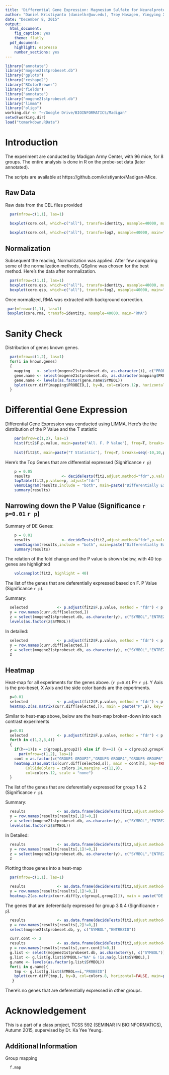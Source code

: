 ```yaml
---
title: 'Differential Gene Expression: Magnesium Sulfate for Neuralprotection'
author: "Daniel Kristiyanto (danielkr@uw.edu), Troy Hasagen, Yingying Xia"
date: "December 8, 2015"
output:
  html_document:
    fig_caption: yes
    theme: flatly
  pdf_document:
    highlight: espresso
    number_sections: yes
---
```

```r
library("annotate")
library("mogene21stprobeset.db")
library("gplots")
library("reshape2")
library("RColorBrewer")
library("fields")
library("annotate")
library("mogene21stprobeset.db")
library("limma")
library("oligo")
working.dir <- "~/Google Drive/BIOINFORMATICS/Madigan"
setwd(working.dir)
load("tomarkdown.RData")

```

# Introduction
The experiment are conducted by Madigan Army Center, with 96 mice, for 8 groups.
The entire analysis is done in R on the probe-set data (later annotated).

The scripts are available at https://github.com/kristiyanto/Madigan-Mice.

## Raw Data
Raw data from the CEL files provided

```r
  par(mfrow=c(1,1), las=1)

  boxplot(core.cel, which=c("all"), transfo=identity, nsample=40000, main="Raw Data")
  
  boxplot(core.cel, which=c("all"), transfo=log2, nsample=40000, main="Raw Data (Log2)")
```

## Normalization
Subsequent the reading, Normalization was applied. After few comparing some of the normalization methods, QSpline was chosen for the best method. Here's the data after normalization.

```r
  par(mfrow=c(1,1), las=1)
  boxplot(core.qsp, which=c("all"), transfo=identity, nsample=40000, main="QSpline Normalized")
  boxplot(core.qsp, which=c("all"), transfo=log2, nsample=40000, main="QSspline Normalized (Log2)")
```

Once normalized, RMA was extracted with background correction.

```r
 par(mfrow=c(1,1), las=1)
 boxplot(core.rma, transfo=identity, nsample=40000, main="RMA")
```

# Sanity Check
Distribution of genes known genes.

```r
  
  par(mfrow=c(1,2), las=1)
  for(i in known.genes)
  {
    mapping   <- select(mogene21stprobeset.db, as.character(i), c("PROBEID"), keytype="ENTREZID")
    gene.name <- select(mogene21stprobeset.db, as.character(mapping$PROBEID), c("SYMBOL"))
    gene.name <- levels(as.factor(gene.name$SYMBOL))
    bplot(curr.diff[mapping$PROBEID,], by=D, col=colors.12p, horizontal=FALSE, main=paste(gene.name, "Entrez:",i))
  }
```


# Differential Gene Expression
Differential Gene Expression was conducted using LIMMA.
Here's the the distribution of the P Value and the T statistic

```r
    par(mfrow=c(1,2), las=1)
    hist(fit2$F.p.value, main=paste("All. F. P Value"), freq=T, breaks=seq(0,1,p), xlab="PValue", col=colors.12p)
    
    hist(fit2$t, main=paste("T Statistic"), freq=T, breaks=seq(-10,10,p), xlab="TStatistic", col=colors.12p)

```

Here's the Top Genes that are differential expressed (Significance `r p`)

```r
    p = 0.05
    results              <- decideTests(fit2,adjust.method="fdr",p.value=p)
    topTable(fit2,p.value=p, adjust="fdr")
    vennDiagram(results,include = "both", main=paste("Differentially Expressed. P=",p))
    summary(results)
```

## Narrowing down the P Value (Significance `r p=0.01` `r p`)
Summary of DE Genes:

```r
    p = 0.01
    results              <- decideTests(fit2,adjust.method="fdr",p.value=p)
    vennDiagram(results,include = "both", main=paste("Differentially Expressed. P=",p))
    summary(results)
```

The relation of the fold change and the P value is shown below, with 40 top genes are highlighted

```r
    volcanoplot(fit2, highlight = 40)
```

The list of the genes that are deferentially expressed based on F. P Value (Significance `r p`). 

Summary:

```r
  selected             <- p.adjust(fit2$F.p.value, method = "fdr") < p  # P Adj ####
  y = row.names(curr.diff[selected,])
  z = select(mogene21stprobeset.db, as.character(y), c("SYMBOL","ENTREZID"))
  levels(as.factor(z$SYMBOL))

```

In detailed:

```r
  selected             <- p.adjust(fit2$F.p.value, method = "fdr") < p  # P Adj ####
  y = row.names(curr.diff[selected,])
  z = select(mogene21stprobeset.db, as.character(y), c("SYMBOL","ENTREZID"))
  z
```

## Heatmap
Heat-map for all experiments for the genes above. (`r p=0.01` P= `r p`). Y Axis is the pro-beset, X Axis and the side color bands are the experiments.

```r
  p=0.01
  selected             <- p.adjust(fit2$F.p.value, method = "fdr") < p  # P Adj ####
  heatmap.2(as.matrix(curr.diff[selected,]), main = paste("P",p), key=TRUE, symkey=FALSE, density.info="none", trace="none", ColSideColors = colors.96,margins =c(12,9), col=colors.12, scale = "none")
```

Similar to heat-map above, below are the heat-map broken-down into each contrast experiments

```r
  p=0.01
  selected             <- p.adjust(fit2$F.p.value, method = "fdr") < p  # P Adj ####
  for(h in c(1,2,3,4))
  {
    if(h==1){s = c(group1,group2)} else if (h==2) {s = c(group3,group4)} else if (h==3) {s = c(group5,group6)} else {s=c(group7,group8)}
      par(mfrow=c(1,2), las=1)
    cont = as.factor(c("GROUP1-GROUP2","GROUP3-GROUP4","GROUP5-GROUP6","GROUP7-GROUP8"))
    heatmap.2(as.matrix(curr.diff[selected,s]), main = cont[h], key=TRUE, symkey=FALSE, density.info="none", trace="none",
         ColSideColors = colors.24,margins =c(12,9),
         col=colors.12, scale = "none")
  }

```



The list of the genes that are deferentially expressed for group 1 & 2 (Significance `r p`).

Summary:

```r
  results              <- as.data.frame(decideTests(fit2,adjust.method="fdr",p.value=p))
  y = row.names(results[results[,1]!=0,])
  z = select(mogene21stprobeset.db, as.character(y), c("SYMBOL","ENTREZID"))
  levels(as.factor(z$SYMBOL))
```

In Detailed:

```r
  results              <- as.data.frame(decideTests(fit2,adjust.method="fdr",p.value=p))
  y = row.names(results[results[,1]!=0,])
  z = select(mogene21stprobeset.db, as.character(y), c("SYMBOL","ENTREZID"))
  z
```

Plotting those genes into a heat-map

```r
  par(mfrow=c(1,1), las=1)

  results              <- as.data.frame(decideTests(fit2,adjust.method="fdr",p.value=p))
  y = row.names(results[results[,1]!=0,])
  heatmap.2(as.matrix(curr.diff[y,c(group1,group2)]), main = paste("DE in Group 3 & 4. P value=",p), key=TRUE, symkey=FALSE, density.info="none", trace="none", ColSideColors = colors.24,margins =c(12,9), col=colors.12, scale = "none")
```

The genes that are deferentially expressed for group 3 & 4 (Significance `r p`).

```r
  results              <- as.data.frame(decideTests(fit2,adjust.method="fdr",p.value=p))
  y = row.names(results[results[,2]!=0,])
  select(mogene21stprobeset.db, y, c("SYMBOL","ENTREZID"))
```


```r
  curr.cont <- 2
  results              <- as.data.frame(decideTests(fit2,adjust.method="fdr",p.value=p))
  y = row.names(results[results[,curr.cont]!=0,])
  g.list <- select(mogene21stprobeset.db, as.character(y), c("SYMBOL"))
  g.list <- g.list[g.list$SYMBOL!="NA" & !is.na(g.list$SYMBOL),]
  g.name <- levels(as.factor(g.list$SYMBOL))
  for(i in g.name){
    tmp <- g.list[g.list$SYMBOL==i,"PROBEID"]
    bplot(curr.diff[tmp,], by=D, col=colors.8, horizontal=FALSE, main=paste(i))
   }

```

There's no genes that are deferentially expressed in other groups.

# Acknowledgement
This is a part of a class project, TCSS 592 (SEMINAR IN BIOINFORMATICS), Autumn 2015, supervised by Dr. Ka Yee Yeung.


## Additional Information
Group mapping

```r
  f.map
```


